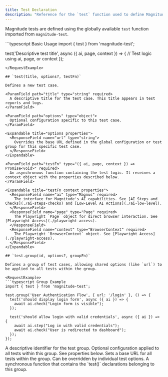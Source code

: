 ```yaml
---
title: Test Declaration
description: "Reference for the `test` function used to define Magnitude test cases."
---
```


Magnitude tests are defined using the globally available `test` function imported from `magnitude-test`.

<RequestExample>
```typescript Basic Usage
import { test } from 'magnitude-test';

test('Descriptive test title', async ({ ai, page, context }) => {
  // Test logic using ai, page, or context
});
```
</RequestExample>

## `test(title, options?, testFn)`

Defines a new test case.

<ParamField path="title" type="string" required>
  A descriptive title for the test case. This title appears in test reports and logs.
</ParamField>

<ParamField path="options" type="object">
  Optional configuration specific to this test case.
</ParamField>

<Expandable title="options properties">
  <ResponseField name="url" type="string">
    Overrides the base URL defined in the global configuration or test group for this specific test case.
  </ResponseField>
</Expandable>

<ParamField path="testFn" type="({ ai, page, context }) => Promise<void>" required>
  An asynchronous function containing the test logic. It receives a context object with the properties described below.
</ParamField>

<Expandable title="testFn context properties">
  <ResponseField name="ai" type="Magnus" required>
    The interface for Magnitude's AI capabilities. See [AI Steps and Checks](./ai-steps-checks) and [Low-Level AI Actions](./ai-low-level).
  </ResponseField>
  <ResponseField name="page" type="Page" required>
    The Playwright `Page` object for direct browser interaction. See [Playwright Access](./playwright-access).
  </ResponseField>
  <ResponseField name="context" type="BrowserContext" required>
    The Playwright `BrowserContext` object. See [Playwright Access](./playwright-access).
  </ResponseField>
</Expandable>

## `test.group(id, options?, groupFn)`

Defines a group of test cases, allowing shared options (like `url`) to be applied to all tests within the group.

<RequestExample>
```typescript Group Example
import { test } from 'magnitude-test';

test.group('User Authentication Flow', { url: '/login' }, () => {
  test('should display login form', async ({ ai }) => {
    await ai.check("Login form is visible");
  });

  test('should allow login with valid credentials', async ({ ai }) => {
    await ai.step("Log in with valid credentials");
    await ai.check("User is redirected to dashboard");
  });
});
```
</RequestExample>

<ParamField path="id" type="string" required>
  A descriptive identifier for the test group.
</ParamField>

<ParamField path="options" type="object">
  Optional configuration applied to all tests within this group. See properties below.
</ParamField>

<Expandable title="options properties">
  <ResponseField name="url" type="string">
    Sets a base URL for all tests within the group. Can be overridden by individual test options.
  </ResponseField>
</Expandable>

<ParamField path="groupFn" type="() => void" required>
  A synchronous function that contains the `test()` declarations belonging to this group.
</ParamField>
